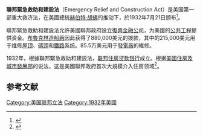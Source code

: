 '''聯邦緊急救助和建設法'''（Emergency Relief and Construction Act）是美国第一部重大救济法，在美國總統[[赫伯特·胡佛|赫伯特·胡佛]]的推动下，於1932年7月21日颁布<ref>{{Cite web|title=Herbert Hoover: "Statement About Signing the Emergency Relief and Construction Act of 1932.," July 17, 1932|url=http://www.presidency.ucsb.edu/ws/?pid=23170|author=Peters, Gerhard|work=The American Presidency Project|publisher=University of California - Santa Barbara}}</ref>。

聯邦緊急救助和建設法允許美國聯邦政府設立[[復興金融公司|復興金融公司]]，为美國的[[公共工程|公共工程]]提供资金。[[布魯克林造船廠|布魯克林造船廠]]因此获得了880,000美元的拨款，其中的215,000美元用于维修[[屋顶|屋顶]]、[[碼頭|碼頭]]和[[鐵路運輸|鐵路]]系统。85.5万美元用于[[發電廠|發電廠]]的維修。

1932年，根據聯邦緊急救助和建設法，[[联邦住房贷款银行|联邦住房贷款银行]]成立。根据[[美國住房及城市發展部|美國住房及城市發展部]]的说法，这是美國聯邦政府首次大規模介入住房领域<ref>{{Cite web|title=HUD Historical Background|url=http://www.hud.gov/offices/adm/about/admguide/history.cfm|accessdate=July 15, 2012|archiveurl=https://web.archive.org/web/20120823084806/http://www.hud.gov/offices/adm/about/admguide/history.cfm|archivedate=August 23, 2012}}</ref>。

==参考文献==
{{reflist}}

[[Category:美国联邦立法|Category:美国联邦立法]]
[[Category:1932年美國|Category:1932年美國]]